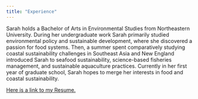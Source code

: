 ```yaml
---
title: "Experience"
---
```


Sarah holds a Bachelor of Arts in Environmental Studies from Northeastern University. During her undergraduate work Sarah primarily studied environmental policy and sustainable development, where she discovered a passion for food systems. Then, a summer spent comparatively studying coastal sustainability challenges in Southeast Asia and New England introduced Sarah to seafood sustainability, science-based fisheries management, and sustainable aquaculture practices. Currently in her first year of graduate school, Sarah hopes to merge her interests in food and coastal sustainability. 

<a href = 'Lam_resume_22.pdf' target = '_blank'>Here is a link to my Resume.</a>

